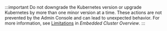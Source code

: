 :::important
Do not downgrade the Kubernetes version or upgrade Kubernetes by more than one minor version at a time. These actions are not prevented by the Admin Console and can lead to unexpected behavior. For more information, see [Limitations](/vendor/embedded-overview#limitations) in _Embedded Cluster Overview_.
:::